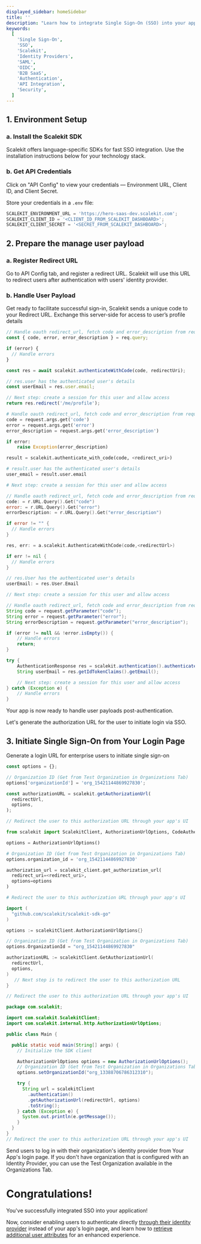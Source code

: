 ```yaml
---
displayed_sidebar: homeSidebar
title: ''
description: "Learn how to integrate Single Sign-On (SSO) into your application using Scalekit's APIs. This guide provides a detailed walkthrough for setting up SSO with major identity providers like Okta and Microsoft Entra ID."
keywords:
  [
    'Single Sign-On',
    'SSO',
    'Scalekit',
    'Identity Providers',
    'SAML',
    'OIDC',
    'B2B SaaS',
    'Authentication',
    'API Integration',
    'Security',
  ]
---
```



## 1. Environment Setup

### a. Install the Scalekit SDK

Scalekit offers language-specific SDKs for fast SSO integration. Use the installation instructions below for your technology stack.

<InstallSDK />

### b. Get API Credentials

Click on "API Config" to view your credentials — Environment URL, Client ID, and Client Secret.

Store your credentials in a `.env` file:

<CodeWithHeader title=".env">

```jsx
SCALEKIT_ENVIRONMENT_URL = 'https://hero-saas-dev.scalekit.com';
SCALEKIT_CLIENT_ID = '<CLIENT_ID_FROM_SCALEKIT_DASHBOARD>';
SCALEKIT_CLIENT_SECRET = '<SECRET_FROM_SCALEKIT_DASHBOARD>';
```

</CodeWithHeader>

## 2. Prepare the manage user payload

### a. Register Redirect URL

Go to API Config tab, and register a redirect URL. Scalekit will use this URL to redirect users after authentication with users' identity provider.

### b. Handle User Payload

Get ready to facilitate successful sign-in, Scalekit sends a unique code to your Redirect URL. Exchange this server-side for access to user’s profile details

<CodeWithHeader>
<Tabs groupId="tech-stack" queryString>
<TabItem value="nodejs" label="Node.js">

```javascript showLineNumbers
// Handle oauth redirect_url, fetch code and error_description from request params
const { code, error, error_description } = req.query;

if (error) {
  // Handle errors
}

const res = await scalekit.authenticateWithCode(code, redirectUri);

// res.user has the authenticated user's details
const userEmail = res.user.email;

// Next step: create a session for this user and allow access
return res.redirect('/me/profile');
```

</TabItem>
<TabItem value="py" label="Python">

```python showLineNumbers
# Handle oauth redirect_url, fetch code and error_description from request params
code = request.args.get('code')
error = request.args.get('error')
error_description = request.args.get('error_description')

if error:
    raise Exception(error_description)

result = scalekit.authenticate_with_code(code, <redirect_uri>)

# result.user has the authenticated user's details
user_email = result.user.email

# Next step: create a session for this user and allow access
```

</TabItem>
<TabItem value="golang" label="Go">

```go showLineNumbers
// Handle oauth redirect_url, fetch code and error_description from request params
code: = r.URL.Query().Get("code")
error: = r.URL.Query().Get("error")
errorDescription: = r.URL.Query().Get("error_description")

if error != "" {
  // Handle errors
}

res, err: = a.scalekit.AuthenticateWithCode(code,<redirectUrl>)

if err != nil {
  // Handle errors
}

// res.User has the authenticated user's details
userEmail: = res.User.Email

// Next step: create a session for this user and allow access
```

</TabItem>

<TabItem value="java" label="Java">

```java
// Handle oauth redirect_url, fetch code and error_description from request params
String code = request.getParameter("code");
String error = request.getParameter("error");
String errorDescription = request.getParameter("error_description");

if (error != null && !error.isEmpty()) {
    // Handle errors
    return;
}

try {
    AuthenticationResponse res = scalekit.authentication().authenticateWithCode(code, redirectUrl);
    String userEmail = res.getIdTokenClaims().getEmail();

    // Next step: create a session for this user and allow access
} catch (Exception e) {
    // Handle errors
}
```

</TabItem>

</Tabs>
</CodeWithHeader>

Your app is now ready to handle user payloads post-authentication.

Let's generate the authorization URL for the user to initiate login via SSO.

## 3. Initiate Single Sign-On from Your Login Page

Generate a login URL for enterprise users to initiate single sign-on

<CodeWithHeader>

<Tabs groupId="tech-stack" queryString>
<TabItem value="nodejs" label="Node.js">

```javascript showLineNumbers
const options = {};

// Organization ID (Get from Test Organization in Organizations Tab)
options['organizationId'] = 'org_15421144869927830';

const authorizationURL = scalekit.getAuthorizationUrl(
  redirectUrl,
  options,
);

// Redirect the user to this authorization URL through your app's UI
```

</TabItem>
<TabItem value="py" label="Python">

```python showLineNumbers
from scalekit import ScalekitClient, AuthorizationUrlOptions, CodeAuthenticationOptions

options = AuthorizationUrlOptions()

# Organization ID (Get from Test Organization in Organizations Tab)
options.organization_id = 'org_15421144869927830'

authorization_url = scalekit_client.get_authorization_url(
  redirect_uri=<redirect_uri>,
  options=options
)

# Redirect the user to this authorization URL through your app's UI

```

</TabItem>
<TabItem value="golang" label="Go">

```go showLineNumbers
import (
  "github.com/scalekit/scalekit-sdk-go"
)

options := scalekitClient.AuthorizationUrlOptions{}

// Organization ID (Get from Test Organization in Organizations Tab)
options.OrganizationId = "org_15421144869927830"

authorizationURL := scalekitClient.GetAuthorizationUrl(
  redirectUrl,
  options,
)
   // Next step is to redirect the user to this authorization URL
}

// Redirect the user to this authorization URL through your app's UI
```

</TabItem>

<TabItem value="java" label="Java">

```java showLineNumbers
package com.scalekit;

import com.scalekit.ScalekitClient;
import com.scalekit.internal.http.AuthorizationUrlOptions;

public class Main {

  public static void main(String[] args) {
    // Initialize the SDK client

    AuthorizationUrlOptions options = new AuthorizationUrlOptions();
    // Organization ID (Get from Test Organization in Organizations Tab)
    options.setOrganizationId("org_13388706786312310");

    try {
      String url = scalekitClient
        .authentication()
        .getAuthorizationUrl(redirectUrl, options)
        .toString();
    } catch (Exception e) {
      System.out.println(e.getMessage());
    }
  }
}
// Redirect the user to this authorization URL through your app's UI

```

</TabItem>

</Tabs>
</CodeWithHeader>

Send users to log in with their organization's identity provider from Your App's login page. If you don't have organization that is configured with an Identity Provider, you can use the Test Organization available in the Organizations Tab.

# Congratulations!

You've successfully integrated SSO into your application!

Now, consider enabling users to authenticate directly [through their identity provider](/sso/guides/setup-sso/implement-idp-initiated-sso) instead of your app's login page, and learn how to [retrieve additional user attributes](/sso/guides/setup-sso/customize-user-attributes) for an enhanced experience.
